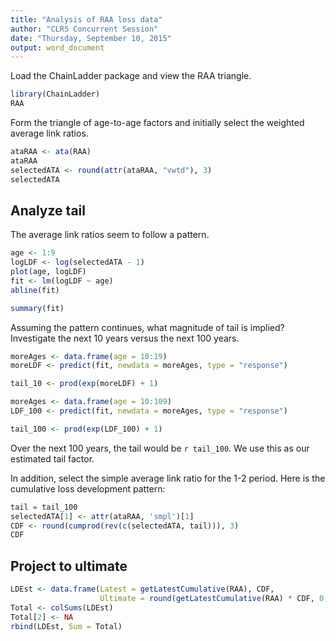 ```yaml
---
title: "Analysis of RAA loss data"
author: "CLRS Concurrent Session"
date: "Thursday, September 10, 2015"
output: word_document
---
```


Load the ChainLadder package and view the RAA triangle.

```r
library(ChainLadder)
RAA
```

Form the triangle of age-to-age factors and initially select the weighted average link ratios.

```r
ataRAA <- ata(RAA)
ataRAA
selectedATA <- round(attr(ataRAA, "vwtd"), 3)
selectedATA
```

## Analyze tail

The average link ratios seem to follow a pattern.

```r
age <- 1:9
logLDF <- log(selectedATA - 1)
plot(age, logLDF)
fit <- lm(logLDF ~ age)
abline(fit)

summary(fit)
```

Assuming the pattern continues, what magnitude of tail is implied? 
Investigate the next 10 years versus the next 100 years.

```r
moreAges <- data.frame(age = 10:19)
moreLDF <- predict(fit, newdata = moreAges, type = "response")

tail_10 <- prod(exp(moreLDF) + 1)

moreAges <- data.frame(age = 10:109)
LDF_100 <- predict(fit, newdata = moreAges, type = "response")

tail_100 <- prod(exp(LDF_100) + 1)
```

Over the next 100 years, the tail would be `r tail_100`. We use this as our estimated tail factor.

In addition, select the simple average link ratio for the 1-2 period.
Here is the cumulative loss development pattern:

``` r
tail = tail_100
selectedATA[1] <- attr(ataRAA, 'smpl')[1]
CDF <- round(cumprod(rev(c(selectedATA, tail))), 3)
CDF
```

## Project to ultimate

``` r
LDEst <- data.frame(Latest = getLatestCumulative(RAA), CDF, 
                    Ultimate = round(getLatestCumulative(RAA) * CDF, 0))
Total <- colSums(LDEst)
Total[2] <- NA
rbind(LDEst, Sum = Total)
```

